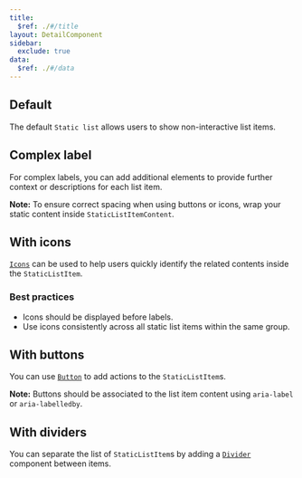 ```yaml
---
title:
  $ref: ./#/title
layout: DetailComponent
sidebar:
  exclude: true
data:
  $ref: ./#/data
---
```


<LivePreviewControls>

  <LivePreview componentName="static-list" exampleName="Default" >

## Default

The default `Static list` allows users to show non-interactive list items.

  </LivePreview>

  <LivePreview componentName="static-list" exampleName="ComplexLabel" >

## Complex label

For complex labels, you can add additional elements to provide further context or descriptions for each list item.

**Note:** To ensure correct spacing when using buttons or icons, wrap your static content inside `StaticListItemContent`.

  </LivePreview>

  <LivePreview componentName="static-list" exampleName="WithIcons" >

## With icons

[`Icons`](/salt/components/icon) can be used to help users quickly identify the related contents inside the `StaticListItem`.

### Best practices

- Icons should be displayed before labels.
- Use icons consistently across all static list items within the same group.

</LivePreview>

  <LivePreview componentName="static-list" exampleName="WithButtons" >

## With buttons

You can use [`Button`](/salt/components/button) to add actions to the `StaticListItem`s.

**Note:** Buttons should be associated to the list item content using `aria-label` or `aria-labelledby`.

  </LivePreview>

  <LivePreview componentName="static-list" exampleName="WithDividers" >

## With dividers

You can separate the list of `StaticListItem`s by adding a [`Divider`](../divider) component between items.

  </LivePreview>

</LivePreviewControls>
